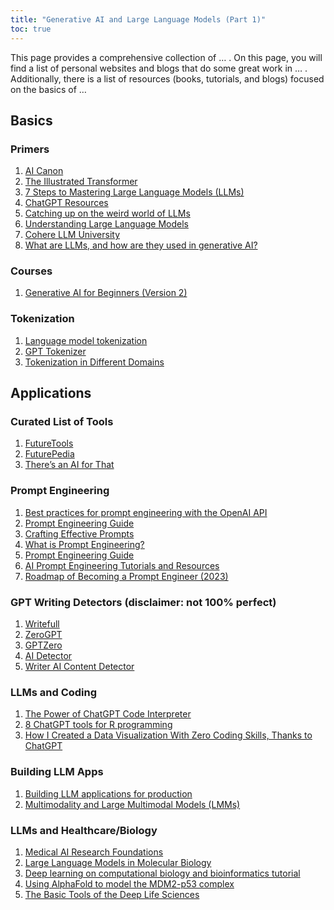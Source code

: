 ---
title: "Generative AI and Large Language Models (Part 1)"
toc: true
---

This page provides a comprehensive collection of ... . On this page, you will find a list of personal websites and blogs that do some great work in ... . Additionally, there is a list of resources (books, tutorials, and blogs) focused on the basics of ... 

## Basics

### Primers

1) [AI Canon](https://a16z.com/ai-canon/)
2) [The Illustrated Transformer](https://jalammar.github.io/illustrated-transformer/)
3) [7 Steps to Mastering Large Language Models (LLMs)](https://www.kdnuggets.com/7-steps-to-mastering-large-language-models-llms)
4) [ChatGPT Resources](https://gist.github.com/veekaybee/6f8885e9906aa9c5408ebe5c7e870698)
5) [Catching up on the weird world of LLMs](https://simonwillison.net/2023/Aug/3/weird-world-of-llms/)
6) [Understanding Large Language Models](https://magazine.sebastianraschka.com/p/understanding-large-language-models)
7) [Cohere LLM University](https://docs.cohere.com/docs/llmu)
8) [What are LLMs, and how are they used in generative AI?](https://www.computerworld.com/article/1627101/what-are-large-language-models-and-how-are-they-used-in-generative-ai.html)

### Courses

1) [Generative AI for Beginners (Version 2)](https://microsoft.github.io/generative-ai-for-beginners/#/)


### Tokenization

1) [Language model tokenization](https://platform.openai.com/tokenizer)
2) [GPT Tokenizer](https://observablehq.com/@simonw/gpt-tokenizer)
3) [Tokenization in Different Domains](https://hyperparameter.space/blog/a-survey-of-tokenization-in-different-data-domains/)

## Applications

### Curated List of Tools

1) [FutureTools](https://www.futuretools.io/)
2) [FuturePedia](https://www.futurepedia.io/)
3) [There's an AI for That](https://theresanaiforthat.com/)

### Prompt Engineering

1) [Best practices for prompt engineering with the OpenAI API](https://help.openai.com/en/articles/6654000-best-practices-for-prompt-engineering-with-the-openai-api)
2) [Prompt Engineering Guide](https://www.promptingguide.ai/)
3) [Crafting Effective Prompts](https://docs.cohere.com/docs/crafting-effective-prompts)
4) [What is Prompt Engineering?](https://web3.career/learn-web3/what-is-prompt-engineering)
5) [Prompt Engineering Guide](https://github.com/dair-ai/Prompt-Engineering-Guide)
6) [AI Prompt Engineering Tutorials and Resources](https://promptengineering.org/)
7) [Roadmap of Becoming a Prompt Engineer (2023)](https://www.marktechpost.com/2023/03/12/roadmap-of-becoming-a-prompt-engineer-2023/)

### GPT Writing Detectors (**disclaimer: not 100% perfect**)

1) [Writefull](https://x.writefull.com/gpt-detector)
2) [ZeroGPT](https://www.zerogpt.com/)
3) [GPTZero](https://gptzero.me/)
4) [AI Detector](https://contentatscale.ai/ai-content-detector/)
5) [Writer AI Content Detector](https://writer.com/ai-content-detector/)

### LLMs and Coding

1) [The Power of ChatGPT Code Interpreter](https://docs.kanaries.net/articles/chatgpt-code-interpreter)
2) [8 ChatGPT tools for R programming](https://www.infoworld.com/article/3694611/8-chatgpt-tools-for-r-programming.html)
3) [How I Created a Data Visualization With Zero Coding Skills, Thanks to ChatGPT](https://nightingaledvs.com/data-visualization-using-chatgpt-to-code/)

### Building LLM Apps

1) [Building LLM applications for production](https://huyenchip.com/2023/04/11/llm-engineering.html)
2) [Multimodality and Large Multimodal Models (LMMs)](https://huyenchip.com/2023/10/10/multimodal.html)

### LLMs and Healthcare/Biology

1) [Medical AI Research Foundations](https://physionet.org/content/medical-ai-research-foundation/1.0.0/)
2) [Large Language Models in Molecular Biology](https://towardsdatascience.com/large-language-models-in-molecular-biology-9eb6b65d8a30)
3) [Deep learning on computational biology and bioinformatics tutorial](https://theaisummer.com/deep-learning-biology-alphafold/)
4) [Using AlphaFold to model the MDM2-p53 complex](https://www.bonvinlab.org/education/molmod_online/alphafold/)
5) [The Basic Tools of the Deep Life Sciences](https://deepchem.io/tutorials/the-basic-tools-of-the-deep-life-sciences/)



